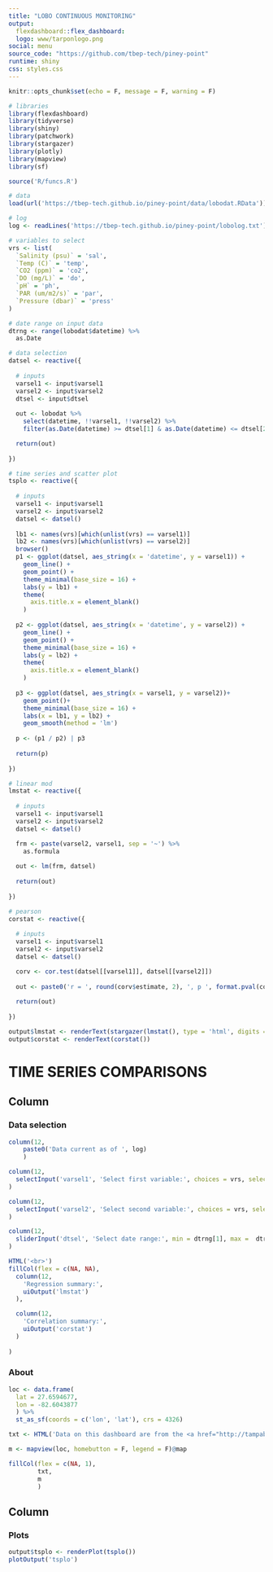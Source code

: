 ```yaml
---
title: "LOBO CONTINUOUS MONITORING"
output: 
  flexdashboard::flex_dashboard:
  logo: www/tarponlogo.png
social: menu
source_code: "https://github.com/tbep-tech/piney-point"
runtime: shiny
css: styles.css
---
```

  
```r
knitr::opts_chunk$set(echo = F, message = F, warning = F)

# libraries
library(flexdashboard)
library(tidyverse)
library(shiny)
library(patchwork)
library(stargazer)
library(plotly)
library(mapview)
library(sf)

source('R/funcs.R')

# data
load(url('https://tbep-tech.github.io/piney-point/data/lobodat.RData'))

# log
log <- readLines('https://tbep-tech.github.io/piney-point/lobolog.txt')

# variables to select
vrs <- list(
  `Salinity (psu)` = 'sal', 
  `Temp (C)` = 'temp', 
  `CO2 (ppm)` = 'co2', 
  `DO (mg/L)` = 'do', 
  `pH` = 'ph',
  `PAR (um/m2/s)` = 'par',
  `Pressure (dbar)` = 'press'
)

# date range on input data
dtrng <- range(lobodat$datetime) %>% 
  as.Date
```

```r
# data selection
datsel <- reactive({
  
  # inputs
  varsel1 <- input$varsel1
  varsel2 <- input$varsel2
  dtsel <- input$dtsel
  
  out <- lobodat %>% 
    select(datetime, !!varsel1, !!varsel2) %>% 
    filter(as.Date(datetime) >= dtsel[1] & as.Date(datetime) <= dtsel[2])

  return(out)
  
})

# time series and scatter plot
tsplo <- reactive({
  
  # inputs
  varsel1 <- input$varsel1
  varsel2 <- input$varsel2
  datsel <- datsel()
  
  lb1 <- names(vrs)[which(unlist(vrs) == varsel1)]
  lb2 <- names(vrs)[which(unlist(vrs) == varsel2)]
  browser()
  p1 <- ggplot(datsel, aes_string(x = 'datetime', y = varsel1)) + 
    geom_line() + 
    geom_point() + 
    theme_minimal(base_size = 16) + 
    labs(y = lb1) + 
    theme(
      axis.title.x = element_blank()
    )
  
  p2 <- ggplot(datsel, aes_string(x = 'datetime', y = varsel2)) + 
    geom_line() + 
    geom_point() + 
    theme_minimal(base_size = 16) + 
    labs(y = lb2) + 
    theme(
      axis.title.x = element_blank()
    )
  
  p3 <- ggplot(datsel, aes_string(x = varsel1, y = varsel2))+ 
    geom_point()+ 
    theme_minimal(base_size = 16) + 
    labs(x = lb1, y = lb2) + 
    geom_smooth(method = 'lm')
  
  p <- (p1 / p2) | p3
  
  return(p)
  
})

# linear mod
lmstat <- reactive({
  
  # inputs
  varsel1 <- input$varsel1
  varsel2 <- input$varsel2
  datsel <- datsel()

  frm <- paste(varsel2, varsel1, sep = '~') %>% 
    as.formula
  
  out <- lm(frm, datsel)
  
  return(out)
  
})

# pearson
corstat <- reactive({
 
  # inputs
  varsel1 <- input$varsel1
  varsel2 <- input$varsel2
  datsel <- datsel()

  corv <- cor.test(datsel[[varsel1]], datsel[[varsel2]])
  
  out <- paste0('r = ', round(corv$estimate, 2), ', p ', format.pval(corv$p.value))
  
  return(out) 
  
})

output$lmstat <- renderText(stargazer(lmstat(), type = 'html', digits = 2))
output$corstat <- renderText(corstat())

```


TIME SERIES COMPARISONS
=======================================================================
  
Column {data-width=200 .tabset .tabset-fade}
-----------------------------------------------------------------------
  
### Data selection

```r
column(12, 
    paste0('Data current as of ', log)
    )

column(12, 
  selectInput('varsel1', 'Select first variable:', choices = vrs, selected = vrs[4])
)

column(12, 
  selectInput('varsel2', 'Select second variable:', choices = vrs, selected = vrs[5])
)

column(12, 
  sliderInput('dtsel', 'Select date range:', min = dtrng[1], max =  dtrng[2], value = dtrng, timeFormat="%Y-%m-%d")
)

HTML('<br>')
fillCol(flex = c(NA, NA),
  column(12,
    'Regression summary:',
    uiOutput('lmstat')
  ),

  column(12, 
    'Correlation summary:', 
    uiOutput('corstat')
  ) 
  
)
```

### About


```r
loc <- data.frame(
  lat = 27.6594677,
  lon = -82.6043877
  ) %>% 
  st_as_sf(coords = c('lon', 'lat'), crs = 4326)

txt <- HTML('Data on this dashboard are from the <a href="http://tampabay.loboviz.com/">Tampa Bay LOBO</a> (Land/Ocean Biogeochemical Observatory) continuous monitoring buoy, located in Lower Tampa Bay. All data are preliminary or provisional and are subject to revision. The data have not received final approval by the USGS and are provided on the condition that neither the USGS nor the U.S. Government shall be held liable for any damages resulting from the authorized or unauthorized use of the data.  Approximate buoy location:')

m <- mapview(loc, homebutton = F, legend = F)@map

fillCol(flex = c(NA, 1),
        txt,
        m
        )
```


Column {.tabset .tabset-fade data-width=700}
-----------------------------------------------------------------------

### Plots

```r
output$tsplo <- renderPlot(tsplo())
plotOutput('tsplo')
```

